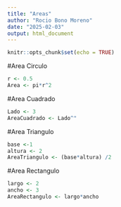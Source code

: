 ```yaml
---
title: "Areas"
author: "Rocio Bono Moreno"
date: "2025-02-03"
output: html_document
---
```


```r
knitr::opts_chunk$set(echo = TRUE)
```

#Area Circulo

```r
r <- 0.5
Area <- pi*r^2
```

#Area Cuadrado

```r
Lado <- 3
AreaCuadrado <- Lado^"
```

#Area Triangulo

```r
base <-1
altura <- 2
AreaTriangulo <- (base*altura) /2
```

#Area Rectangulo

```r
largo <- 2
ancho <- 3
AreaRectangulo <- largo*ancho
```

